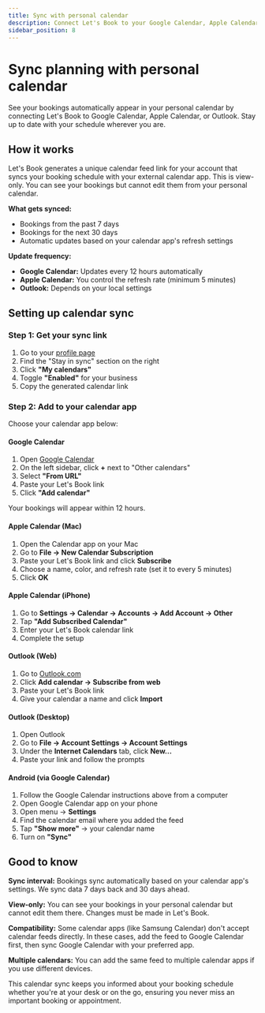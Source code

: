 ```yaml
---
title: Sync with personal calendar
description: Connect Let's Book to your Google Calendar, Apple Calendar, or Outlook to see your bookings automatically
sidebar_position: 8
---
```




# Sync planning with personal calendar

See your bookings automatically appear in your personal calendar by connecting Let's Book to Google Calendar, Apple Calendar, or Outlook. Stay up to date with your schedule wherever you are.

## How it works

Let's Book generates a unique calendar feed link for your account that syncs your booking schedule with your external calendar app. This is view-only. You can see your bookings but cannot edit them from your personal calendar.

**What gets synced:**

- Bookings from the past 7 days
- Bookings for the next 30 days
- Automatic updates based on your calendar app's refresh settings

**Update frequency:**

- **Google Calendar:** Updates every 12 hours automatically
- **Apple Calendar:** You control the refresh rate (minimum 5 minutes)
- **Outlook:** Depends on your local settings

## Setting up calendar sync

### Step 1: Get your sync link

1. Go to your [profile page](https://dashboard.letsbook.app/account/profile)
2. Find the "Stay in sync" section on the right
3. Click **"My calendars"**
4. Toggle **"Enabled"** for your business
5. Copy the generated calendar link

<InlineVideoPlayer videoSrc={videoUrl} title="Get your sync link" />

### Step 2: Add to your calendar app

Choose your calendar app below:

#### Google Calendar

1. Open [Google Calendar](https://calendar.google.com)
2. On the left sidebar, click **+** next to "Other calendars"
3. Select **"From URL"**
4. Paste your Let's Book link
5. Click **"Add calendar"**

Your bookings will appear within 12 hours.

#### Apple Calendar (Mac)

1. Open the Calendar app on your Mac
2. Go to **File → New Calendar Subscription**
3. Paste your Let's Book link and click **Subscribe**
4. Choose a name, color, and refresh rate (set it to every 5 minutes)
5. Click **OK**

#### Apple Calendar (iPhone)

1. Go to **Settings → Calendar → Accounts → Add Account → Other**
2. Tap **"Add Subscribed Calendar"**
3. Enter your Let's Book calendar link
4. Complete the setup

#### Outlook (Web)

1. Go to [Outlook.com](https://outlook.com)
2. Click **Add calendar → Subscribe from web**
3. Paste your Let's Book link
4. Give your calendar a name and click **Import**

#### Outlook (Desktop)

1. Open Outlook
2. Go to **File → Account Settings → Account Settings**
3. Under the **Internet Calendars** tab, click **New...**
4. Paste your link and follow the prompts

#### Android (via Google Calendar)

1. Follow the Google Calendar instructions above from a computer
2. Open Google Calendar app on your phone
3. Open menu → **Settings**
4. Find the calendar email where you added the feed
5. Tap **"Show more"** → your calendar name
6. Turn on **"Sync"**

## Good to know

**Sync interval:** Bookings sync automatically based on your calendar app's settings. We sync data 7 days back and 30 days ahead.

**View-only:** You can see your bookings in your personal calendar but cannot edit them there. Changes must be made in Let's Book.

**Compatibility:** Some calendar apps (like Samsung Calendar) don't accept calendar feeds directly. In these cases, add the feed to Google Calendar first, then sync Google Calendar with your preferred app.

**Multiple calendars:** You can add the same feed to multiple calendar apps if you use different devices.

This calendar sync keeps you informed about your booking schedule whether you're at your desk or on the go, ensuring you never miss an important booking or appointment.
